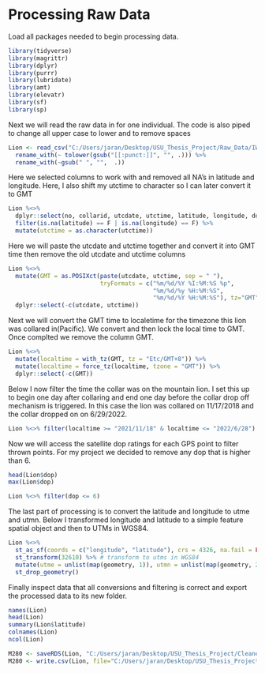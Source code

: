 # Processing Raw Data

Load all packages needed to begin processing data.

```r

library(tidyverse)
library(magrittr)
library(dplyr)
library(purrr)
library(lubridate)
library(amt)
library(elevatr)
library(sf)
library(sp)

```

Next we will read the raw data in for one individual. The code is also piped to change all upper case to lower and to remove spaces

```r

Lion <- read_csv("C:/Users/jaran/Desktop/USU_Thesis_Project/Raw_Data/IWS_Lions/FromDave/M280_GPS_Collar31756_20230112141501.csv", locale=locale(encoding="latin1")) %>% 
  rename_with(~ tolower(gsub("[[:punct:]]", "", .))) %>% 
  rename_with(~gsub(" ", "",  .))

```

Here we selected columns to work with and removed all NA's in latitude and longitude. Here, I also shift my utctime to character so I can later convert it to GMT

```r

Lion %<>%
  dplyr::select(no, collarid, utcdate, utctime, latitude, longitude, dop, fixtype) %>%
  filter(is.na(latitude) == F | is.na(longitude) == F) %>%
  mutate(utctime = as.character(utctime))

```

Here we will paste the utcdate and utctime together and convert it into GMT time then remove the old utcdate and utctime columns

```r

Lion %<>% 
  mutate(GMT = as.POSIXct(paste(utcdate, utctime, sep = " "), 
                          tryFormats = c("%m/%d/%Y %I:%M:%S %p",              
                                         "%m/%d/%y %H:%M:%S", 
                                         "%m/%d/%Y %H:%M:%S"), tz="GMT")) %>%  
  dplyr::select(-c(utcdate, utctime))    

```

Next we will convert the GMT time to localetime for the timezone this lion was collared in(Pacific). We convert and then lock the local time to GMT. Once complted we remove the column GMT.

```r

Lion %<>% 
  mutate(localtime = with_tz(GMT, tz = "Etc/GMT+8")) %>% 
  mutate(localtime = force_tz(localtime, tzone = "GMT")) %>%
  dplyr::select(-c(GMT))


```

Below I now filter the time the collar was on the mountain lion. I set this up to begin one day after collaring and end one day before the collar drop off mechanism is triggered. In this case the lion was collared on 11/17/2018 and the collar dropped on on 6/29/2022.

```r

Lion %<>% filter(localtime >= "2021/11/18" & localtime <= "2022/6/28")

```

Now we will access the satellite dop ratings for each GPS point to filter thrown points. For my project we decided to remove any dop that is higher than 6.

```r

head(Lion$dop)
max(Lion$dop)

Lion %<>% filter(dop <= 6)

```

The last part of processing is to convert the latitude and longitude to utme and utmn. Below I transformed longitude and latitude to a simple feature spatial object and then to UTMs in WGS84.

```r

Lion %<>%
  st_as_sf(coords = c("longitude", "latitude"), crs = 4326, na.fail = FALSE, remove = FALSE) %>% # transform to simple feature spatial object
  st_transform(32610) %>% # transform to utms in WGS84
  mutate(utme = unlist(map(geometry, 1)), utmn = unlist(map(geometry, 2))) %>% 
  st_drop_geometry()

```

Finally inspect data that all conversions and filtering is correct and export the processed data to its new folder.

```r
names(Lion)
head(Lion)
summary(Lion$latitude) 
colnames(Lion)
ncol(Lion)

M280 <- saveRDS(Lion, "C:/Users/jaran/Desktop/USU_Thesis_Project/Cleaned_Data/ProcessedData/California/M280.rds")
M280 <- write.csv(Lion, file="C:/Users/jaran/Desktop/USU_Thesis_Project/Cleaned_Data/ProcessedData/California/M280.csv")


```
